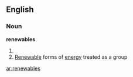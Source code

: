 ==English==

===Noun===
'''renewables'''

# {{plural of|renewable}}
# [[renewable|Renewable]] forms of [[energy]] treated as a group

[[ar:renewables]]